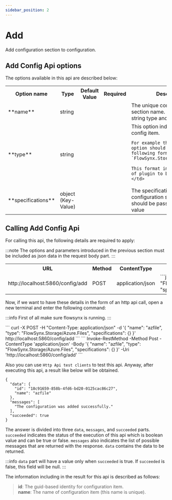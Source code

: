 ```yaml
---
sidebar_position: 2
---
```


# Add

Add configuration section to configuration.

## Add Config Api options
The options available in this api are described below:

<table>
  <tr>
    <th>Option name</th>
    <th>Type</th>
    <th>Default Value</th>
    <th>Required</th>
    <th>Description</th>
  </tr>
  <tr>
    <td>**name**</td>
    <td class="centering">string</td>
    <td></td>
    <td class="centering greenIcon"><IIcon icon="mdi:check" height="32" /></td>
    <td>
    The unique configuration section name. This value is string type and is required.
    </td>
  </tr>
  <tr>
    <td>**type**</td>
    <td class="centering">string</td>
    <td></td>
    <td class="centering greenIcon"><IIcon icon="mdi:check" height="32" /></td>
    <td>
    This option indicates the type of config item.
    
    For example the value of this option should be in the following format: 
    `FlowSynx.Storage/Azure.Files`

    This format indicates the type of plugin to be used.
    </td>
  </tr>
  <tr>
    <td>**specifications**</td>
    <td class="centering">object (Key-Value)</td>
    <td></td>
    <td></td>
    <td>
    The specifications regarding configuration section. They should be passed in pairs of key value
    </td>
  </tr>
</table>

## Calling Add Config Api
For calling this api, the following details are required to apply:

:::note
The options and parameters introduced in the previous section must be included as json data in the request body part.
:::

<table class="table">
  <tr>
    <th>URL</th>
    <th>Method</th>
    <th>ContentType</th>
    <th>Body</th>
  </tr>
  <tr>
    <td>http://localhost:5860/config/add</td>
    <td class="centering">POST</td>
    <td class="centering">application/json</td>
    <td>
      ```json
      {
        "name": "azfile",
        "type": "FlowSynx.Storage/Azure.Files",
        "specifications": {}
      }
      ```
    </td>
  </tr>
</table>

Now, if we want to have these details in the form of an http api call, open a new terminal and enter the following command:

:::info
First of all make sure flowsynx is running.
:::


<Tabs groupId="httpApi">
  <TabItem value="bashHttpApi" label="HTTP API (Bash)">
  ```
  curl -X POST -H "Content-Type: application/json" -d '{ "name": "azfile", "type": "FlowSynx.Storage/Azure.Files", "specifications": {} }' http://localhost:5860/config/add
  ```
  </TabItem>
  <TabItem value="powershellHttpApi" label="HTTP API (PowerShell)">
  ```
  Invoke-RestMethod -Method Post -ContentType 'application/json' -Body '{ "name": "azfile", "type": "FlowSynx.Storage/Azure.Files", "specifications": {} }' -Uri 'http://localhost:5860/config/add'
  ```
  </TabItem>
</Tabs>

Also you can use `Http Api test clients` to test this api. Anyway, after executing this api, a result like below will be obtained.
```
{
  "data": {
    "id": "18c91659-858b-4fd6-bd20-0125cac86c27",
    "name": "azfile"
  },
  "messages": [
    "The configuration was added successfully."
  ],
  "succeeded": true
}
```

The answer is divided into three `data`, `messages`, and `succeeded` parts. 
`succeeded` indicates the status of the execution of this api which is boolean value and can be true or false. 
`messages` also indicates the list of possible messages that are returned with the response. 
`data` contains the data to be returned. 

:::info
`data` part will have a value only when `succeeded` is true. If `succeeded` is false, this field will be null.
:::

The information including in the result for this api is described as follows:

> **id**: The guid-based identity for configuration item.  
> **name**: The name of configuration item (this name is unique).